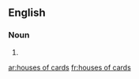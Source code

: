 ==English==

===Noun===
{{head|en}}

# {{plural of|house of cards}}

[[ar:houses of cards]]
[[fr:houses of cards]]